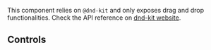 
<Meta of={DragAndDropStories} />

<Title>Drag and dop example</Title>

This component relies on `@dnd-kit` and only exposes drag and drop functionalities. Check the API reference on [dnd-kit website](https://docs.dndkit.com/).

<Primary />

## Controls

<Controls />
